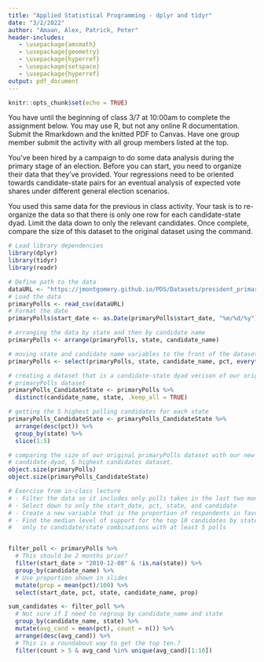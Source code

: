 ```yaml
---
title: "Applied Statistical Programming - dplyr and tidyr"
date: "3/2/2022"
author: "Amaan, Alex, Patrick, Peter"
header-includes:
   - \usepackage{amsmath}
   - \usepackage{geometry}
   - \usepackage{hyperref}
   - \usepackage{setspace}
   - \usepackage{hyperref}
output: pdf_document
---
```


```r
knitr::opts_chunk$set(echo = TRUE)
```

\textbf{Write the R code to answer the following questions. Write the code, and
then show what the computer returns when that code is run. Thoroughly comment
your solutions.}

You have until the beginning of class 3/7 at 10:00am to complete the assignment
below. You may use R, but not any online R documentation. Submit the Rmarkdown
and the knitted PDF to Canvas. Have one group member submit the activity with
all group members listed at the top.

\section*{\texttt{dplyr} \& \texttt{tidyr}}

You've been hired by a campaign to do some data analysis during the primary
stage of an election. Before you can start, you need to organize their data that
they've provided. Your regressions need to be oriented towards candidate-state
pairs for an eventual analysis of expected vote shares under different general
election scenarios.

You used this same data for the previous in class activity. Your task is to
re-organize the \texttt{primaryPolls} data so that there is only one row for
each candidate-state dyad. Limit the data down to only the relevant candidates.
Once complete, compare the size of this dataset to the original dataset using
the \texttt{object\_size} command.

```r
# Load library dependencies
library(dplyr)
library(tidyr)
library(readr)

# Define path to the data
dataURL <- "https://jmontgomery.github.io/PDS/Datasets/president_primary_polls_feb2020.csv"
# Load the data
primaryPolls <- read_csv(dataURL)
# Format the date
primaryPolls$start_date <- as.Date(primaryPolls$start_date, "%m/%d/%y")

# arranging the data by state and then by candidate name
primaryPolls <- arrange(primaryPolls, state, candidate_name)

# moving state and candidate name variables to the front of the dataset.
primaryPolls <- select(primaryPolls, state, candidate_name, pct, everything())

# creating a dataset that is a candidate-state dyad verison of our original
# primaryPolls dataset
primaryPolls_CandidateState <- primaryPolls %>%
  distinct(candidate_name, state, .keep_all = TRUE)

# getting the 5 highest polling candidates for each state
primaryPolls_CandidateState <- primaryPolls_CandidateState %>%
  arrange(desc(pct)) %>%
  group_by(state) %>%
  slice(1:5)

# comparing the size of our original primaryPolls dataset with our new
# candidate-dyad, 5 highest candidates dataset.
object.size(primaryPolls)
object.size(primaryPolls_CandidateState)
```

```r
# Exercise from in-class lecture
# - Filter the data so it includes only polls taken in the last two months
# - Select down to only the start_date, pct, state, and candidate
# - Create a new variable that is the proportion of respondents in favor
# - Find the median level of support for the top 10 candidates by state limited
#   only to candidate/state combinations with at least 5 polls


filter_poll <- primaryPolls %>%
  # This should be 2 months prior?
  filter(start_date > "2019-12-08" & !is.na(state)) %>%
  group_by(candidate_name) %>%
  # Use proportion shown in slides
  mutate(prop = mean(pct)/100) %>%
  select(start_date, pct, state, candidate_name, prop)

sum_candidates <- filter_poll %>%
  # Not sure if I need to regroup by candidate_name and state
  group_by(candidate_name, state) %>%
  mutate(avg_cand = mean(pct), count = n()) %>%
  arrange(desc(avg_cand)) %>%
  # This is a roundabout way to get the top ten.?
  filter(count > 5 & avg_cand %in% unique(avg_cand)[1:10])
```

